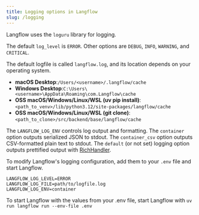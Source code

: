 ```yaml
---
title: Logging options in Langflow
slug: /logging
---
```


Langflow uses the `loguru` library for logging.

The default `log_level` is `ERROR`. Other options are `DEBUG`, `INFO`, `WARNING`, and `CRITICAL`.

The default logfile is called `langflow.log`, and its location depends on your operating system.

- **macOS Desktop**:`/Users/<username>/.langflow/cache`
- **Windows Desktop**:`C:\Users\<username>\AppData\Roaming\com.Langflow\cache`
- **OSS macOS/Windows/Linux/WSL (uv pip install)**: `<path_to_venv>/lib/python3.12/site-packages/langflow/cache`
- **OSS macOS/Windows/Linux/WSL (git clone)**: `<path_to_clone>/src/backend/base/langflow/cache`

The `LANGFLOW_LOG_ENV` controls log output and formatting. The `container` option outputs serialized JSON to stdout. The `container_csv` option outputs CSV-formatted plain text to stdout. The `default` (or not set) logging option outputs prettified output with [RichHandler](https://rich.readthedocs.io/en/stable/reference/logging.html).

To modify Langflow's logging configuration, add them to your `.env` file and start Langflow.

```text
LANGFLOW_LOG_LEVEL=ERROR
LANGFLOW_LOG_FILE=path/to/logfile.log
LANGFLOW_LOG_ENV=container
```

To start Langflow with the values from your .env file, start Langflow with `uv run langflow run --env-file .env`